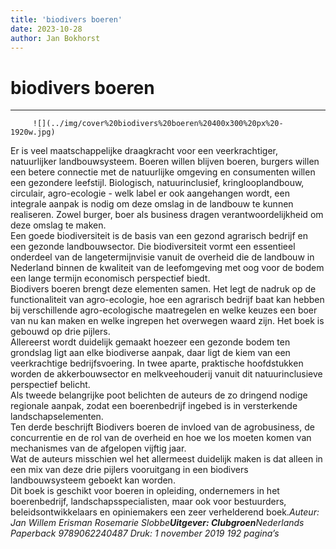 ```yaml
---
title: 'biodivers boeren'
date: 2023-10-28
author: Jan Bokhorst
---
```


# biodivers boeren



---






         ![](../img/cover%20biodivers%20boeren%20400x300%20px%20-1920w.jpg)

Er is veel maatschappelijke draagkracht voor een veerkrachtiger, natuurlijker landbouwsysteem. Boeren willen blijven boeren, burgers willen een betere connectie met de natuurlijke omgeving en consumenten willen een gezondere leefstijl. Biologisch, natuurinclusief, kringlooplandbouw, circulair, agro-ecologie - welk label er ook aangehangen wordt, een integrale aanpak is nodig om deze omslag in de landbouw te kunnen realiseren. Zowel burger, boer als business dragen verantwoordelijkheid om deze omslag te maken.  
Een goede biodiversiteit is de basis van een gezond agrarisch bedrijf en een gezonde landbouwsector. Die biodiversiteit vormt een essentieel onderdeel van de langetermijnvisie vanuit de overheid die de landbouw in Nederland binnen de kwaliteit van de leefomgeving met oog voor de bodem een lange termijn economisch perspectief biedt.  
Biodivers boeren brengt deze elementen samen. Het legt de nadruk op de functionaliteit van agro-ecologie, hoe een agrarisch bedrijf baat kan hebben bij verschillende agro-ecologische maatregelen en welke keuzes een boer van nu kan maken en welke ingrepen het overwegen waard zijn. Het boek is gebouwd op drie pijlers.  
Allereerst wordt duidelijk gemaakt hoezeer een gezonde bodem ten grondslag ligt aan elke biodiverse aanpak, daar ligt de kiem van een veerkrachtige bedrijfsvoering. In twee aparte, praktische hoofdstukken worden de akkerbouwsector en melkveehouderij vanuit dit natuurinclusieve perspectief belicht.  
Als tweede belangrijke poot belichten de auteurs de zo dringend nodige regionale aanpak, zodat een boerenbedrijf ingebed is in versterkende landschapselementen.  
Ten derde beschrijft Biodivers boeren de invloed van de agrobusiness, de concurrentie en de rol van de overheid en hoe we los moeten komen van mechanismes van de afgelopen vijftig jaar.  
Wat de auteurs misschien wel het allermeest duidelijk maken is dat alleen in een mix van deze drie pijlers vooruitgang in een biodivers landbouwsysteem geboekt kan worden.  
Dit boek is geschikt voor boeren in opleiding, ondernemers in het boerenbedrijf, landschapsspecialisten, maar ook voor bestuurders, beleidsontwikkelaars en opiniemakers een zeer verhelderend boek.*Auteur: Jan Willem Erisman Rosemarie Slobbe**Uitgever: Clubgroen**Nederlands Paperback 9789062240487 Druk: 1 november 2019 192 pagina's*







